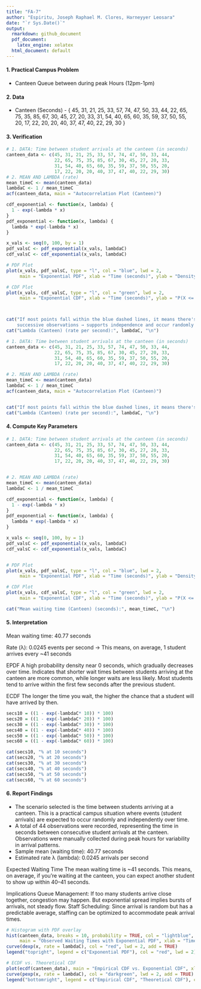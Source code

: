 ---
title: "FA-7"
author: "Espiritu, Joseph Raphael M. Clores, Harneyyer Leosara"
date: "`r Sys.Date()`"
output:
  rmarkdown: github_document
  pdf_document:
    latex_engine: xelatex
  html_document: default
---

#### 1. Practical Campus Problem

 - Canteen Queue between during peak Hours (12pm-1pm)

#### 2. Data
 
 - Canteen (Seconds) - {  45, 31, 21, 25, 33, 57, 74, 47, 50, 33, 44,
                          22, 65, 75, 35, 85, 67, 30, 45, 27, 20, 33,
                          31, 54, 40, 65, 60, 35, 59, 37, 50, 55, 20,
                          17, 22, 20, 20, 40, 37, 47, 40, 22, 29, 30 }
          
#### 3. Verification
```{r echo=TRUE, eval=FALSE}
# 1. DATA: Time between student arrivals at the canteen (in seconds)
canteen_data <- c(45, 31, 21, 25, 33, 57, 74, 47, 50, 33, 44,
                  22, 65, 75, 35, 85, 67, 30, 45, 27, 20, 33,
                  31, 54, 40, 65, 60, 35, 59, 37, 50, 55, 20,
                  17, 22, 20, 20, 40, 37, 47, 40, 22, 29, 30)
# 2. MEAN AND LAMBDA (rate)
mean_timeC <- mean(canteen_data)
lambdaC <- 1 / mean_timeC
acf(canteen_data, main = "Autocorrelation Plot (Canteen)")

cdf_exponential <- function(x, lambda) {
  1 - exp(-lambda * x)
}
pdf_exponential <- function(x, lambda) {
  lambda * exp(-lambda * x)
}

x_vals <- seq(0, 100, by = 1)
pdf_valsC <- pdf_exponential(x_vals, lambdaC)
cdf_valsC <- cdf_exponential(x_vals, lambdaC)

# PDF Plot
plot(x_vals, pdf_valsC, type = "l", col = "blue", lwd = 2,
     main = "Exponential PDF", xlab = "Time (seconds)", ylab = "Density")

# CDF Plot
plot(x_vals, cdf_valsC, type = "l", col = "green", lwd = 2,
     main = "Exponential CDF", xlab = "Time (seconds)", ylab = "P(X <= x)")



cat("If most points fall within the blue dashed lines, it means there's no significant correlation between 
    successive observations → supports independence and occur randomly over time \n")
cat("Lambda (Canteen) (rate per second):", lambdaC, "\n")
```
```{r echo=FALSE, eval=TRUE}
# 1. DATA: Time between student arrivals at the canteen (in seconds)
canteen_data <- c(45, 31, 21, 25, 33, 57, 74, 47, 50, 33, 44,
                  22, 65, 75, 35, 85, 67, 30, 45, 27, 20, 33,
                  31, 54, 40, 65, 60, 35, 59, 37, 50, 55, 20,
                  17, 22, 20, 20, 40, 37, 47, 40, 22, 29, 30)

# 2. MEAN AND LAMBDA (rate)
mean_timeC <- mean(canteen_data)
lambdaC <- 1 / mean_timeC
acf(canteen_data, main = "Autocorrelation Plot (Canteen)")


cat("If most points fall within the blue dashed lines, it means there's no significant correlation between successive observations → supports independence and occur randomly over time \n")
cat("Lambda (Canteen) (rate per second):", lambdaC, "\n")
```

#### 4. Compute Key Parameters
```{r echo=FALSE, eval=TRUE}
# 1. DATA: Time between student arrivals at the canteen (in seconds)
canteen_data <- c(45, 31, 21, 25, 33, 57, 74, 47, 50, 33, 44,
                  22, 65, 75, 35, 85, 67, 30, 45, 27, 20, 33,
                  31, 54, 40, 65, 60, 35, 59, 37, 50, 55, 20,
                  17, 22, 20, 20, 40, 37, 47, 40, 22, 29, 30)


# 2. MEAN AND LAMBDA (rate)
mean_timeC <- mean(canteen_data)
lambdaC <- 1 / mean_timeC

cdf_exponential <- function(x, lambda) {
  1 - exp(-lambda * x)
}
pdf_exponential <- function(x, lambda) {
  lambda * exp(-lambda * x)
}

x_vals <- seq(0, 100, by = 1)
pdf_valsC <- pdf_exponential(x_vals, lambdaC)
cdf_valsC <- cdf_exponential(x_vals, lambdaC)


# PDF Plot
plot(x_vals, pdf_valsC, type = "l", col = "blue", lwd = 2,
     main = "Exponential PDF", xlab = "Time (seconds)", ylab = "Density")

# CDF Plot
plot(x_vals, cdf_valsC, type = "l", col = "green", lwd = 2,
     main = "Exponential CDF", xlab = "Time (seconds)", ylab = "P(X <= x)")

cat("Mean waiting time (Canteen) (seconds):", mean_timeC, "\n")
```
#### 5. Interpretation

Mean waiting time: 40.77 seconds

Rate (λ): 0.0245 events per second
→ This means, on average, 1 student arrives every ~41 seconds

EPDF
A high probability density near 0 seconds, which gradually decreases over time.
Indicates that shorter wait times between students arriving at the canteen are more common, while longer waits are less likely.
Most students tend to arrive within the first few seconds after the previous student.

ECDF
The longer the time you wait, the higher the chance that a student will have arrived by then.
```{r echo=FALSE, eval=TRUE}
secs10 = ((1 - exp(-lambdaC* 10)) * 100)
secs20 = ((1 - exp(-lambdaC* 20)) * 100)
secs30 = ((1 - exp(-lambdaC* 30)) * 100)
secs40 = ((1 - exp(-lambdaC* 40)) * 100)
secs50 = ((1 - exp(-lambdaC* 50)) * 100)
secs60 = ((1 - exp(-lambdaC* 60)) * 100)

cat(secs10, "% at 10 seconds")
cat(secs20, "% at 20 seconds")
cat(secs30, "% at 30 seconds")
cat(secs40, "% at 40 seconds")
cat(secs50, "% at 50 seconds")
cat(secs60, "% at 60 seconds")
```
#### 6. Report Findings
 - The scenario selected is the time between students arriving at a canteen. This is a practical campus situation where events (student arrivals) are expected to occur randomly and independently over time. 
 - A total of 44 observations were recorded, representing the time in seconds between consecutive student arrivals at the canteen. Observations were manually collected during peak hours for variability in arrival patterns.
 - Sample mean (waiting time): 40.77 seconds
 - Estimated rate λ (lambda): 0.0245 arrivals per second
 
Expected Waiting Time
The mean waiting time is ~41 seconds.
This means, on average, if you're waiting at the canteen, you can expect another student to show up within 40–41 seconds.

Implications
Queue Management: If too many students arrive close together, congestion may happen. But exponential spread implies bursts of arrivals, not steady flow.
Staff Scheduling: Since arrival is random but has a predictable average, staffing can be optimized to accommodate peak arrival times.

```{r echo=FALSE, eval=TRUE}
# Histogram with PDF overlay
hist(canteen_data, breaks = 10, probability = TRUE, col = "lightblue",
     main = "Observed Waiting Times with Exponential PDF", xlab = "Time (seconds)")
curve(dexp(x, rate = lambdaC), col = "red", lwd = 2, add = TRUE)
legend("topright", legend = c("Exponential PDF"), col = "red", lwd = 2)

# ECDF vs. Theoretical CDF
plot(ecdf(canteen_data), main = "Empirical CDF vs. Exponential CDF", xlab = "Time (seconds)", ylab = "P(X <= x)", col = "blue", lwd = 2)
curve(pexp(x, rate = lambdaC), col = "darkgreen", lwd = 2, add = TRUE)
legend("bottomright", legend = c("Empirical CDF", "Theoretical CDF"), col = c("blue", "darkgreen"), lwd = 2)

```
